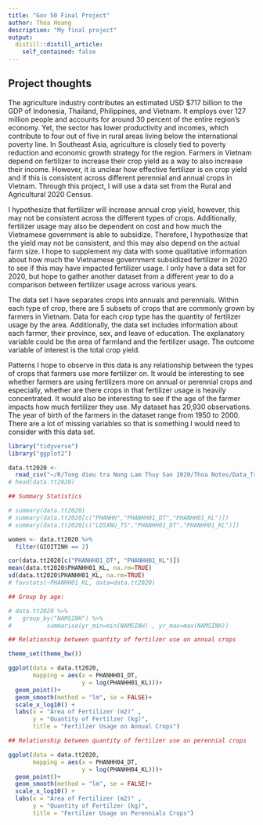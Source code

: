 ```yaml
---
title: "Gov 50 Final Project"
author: Thoa Hoang
description: "My final project"
output:
  distill::distill_article:
    self_contained: false
---
```


## Project thoughts


The agriculture industry contributes an estimated USD $717 billion to the GDP of Indonesia, Thailand, Philippines, and Vietnam. It employs over 127 million people and accounts for around 30 percent of the entire region’s economy. Yet, the sector has lower productivity and incomes, which contribute to four out of five in rural areas living below the international poverty line. In Southeast Asia, agriculture is closely tied to poverty reduction and economic growth strategy for the region. Farmers in Vietnam depend on fertilizer to increase their crop yield as a way to also increase their income. However, it is unclear how effective fertilizer is on crop yield and if this is consistent across different perennial and annual crops in Vietnam. Through this project, I will use a data set from the Rural and Agricultural 2020 Census.

I hypothesize that fertilizer will increase annual crop yield, however, this may not be consistent across the different types of crops. Additionally, fertilizer usage may also be dependent on cost and how much the Vietnamese government is able to subsidize. Therefore, I hypothesize that the yield may not be consistent, and this may also depend on the actual farm size. I hope to supplement my data with some qualitative information about how much the Vietnamese government subsidized fertilizer in 2020 to see if this may have impacted fertilizer usage. I only have a data set for 2020, but hope to gather another dataset from a different year to do a comparison between fertilizer usage across various years. 

The data set I have separates crops into annuals and perennials. Within each type of crop, there are 5 subsets of crops that are commonly grown by farmers in Vietnam. Data for each crop type has the quantity of fertilizer usage by the area. Additionally, the data set includes information about each farmer, their province, sex, and leave of education. The explanatory variable could be the area of farmland and the fertilizer usage. The outcome variable of interest is the total crop yield. 

Patterns I hope to observe in this data is any relationship between the types of crops that farmers use more fertilizer on. It would be interesting to see whether farmers are using fertilizers more on annual or perennial crops and especially, whether are there crops in that fertilizer usage is heavily concentrated. It would also be interesting to see if the age of the farmer impacts how much fertilizer they use. My dataset has 20,930 observations. The year of birth of the farmers in the dataset range from 1950 to 2000. There are a lot of missing variables so that is something I would need to consider with this data set. 



```r
library("tidyverse")
library("ggplot2")

data.tt2020 <- 
  read_csv("~/R/Tong dieu tra Nong Lam Thuy San 2020/Thoa Notes/Data_TrangTrai_2020.csv")
# head(data.tt2020)

## Summary Statistics 

# summary(data.tt2020)
# summary(data.tt2020[c("PHANHH","PHANHH01_DT","PHANHH01_KL")])
# summary(data.tt2020[c("LDSXNU_TS","PHANHH01_DT","PHANHH01_KL")])

women <- data.tt2020 %>% 
  filter(GIOITINH == 2)

cor(data.tt2020[c("PHANHH01_DT", "PHANHH01_KL")])
mean(data.tt2020$PHANHH01_KL, na.rm=TRUE)
sd(data.tt2020$PHANHH01_KL, na.rm=TRUE)
# favstats(~PHANHH01_KL, data=data.tt2020)

## Group by age:

# data.tt2020 %>% 
#   group_by("NAMSINH") %>% 
#          summarise(yr_min=min(NAMSINH) , yr_max=max(NAMSINH))

## Relationship between quantity of fertilzer use on annual crops

theme_set(theme_bw())

ggplot(data = data.tt2020,
       mapping = aes(x = PHANHH01_DT,
                     y = log(PHANHH01_KL)))+
  geom_point()+
  geom_smooth(method = "lm", se = FALSE)+
  scale_x_log10() +
  labs(x = "Area of Fertilizer (m2)" ,
       y = "Quantity of Fertilzer (kg)",
       title = "Fertilzer Usage on Annual Crops")

## Relationship between quantity of fertilzer use on perennial crops

ggplot(data = data.tt2020,
       mapping = aes(x = PHANHH04_DT,
                     y = log(PHANHH04_KL)))+
  geom_point()+
  geom_smooth(method = "lm", se = FALSE)+
  scale_x_log10() +
  labs(x = "Area of Fertilizer (m2)" ,
       y = "Quantity of Fertilzer (kg)",
       title = "Fertilzer Usage on Perennials Crops")
```


